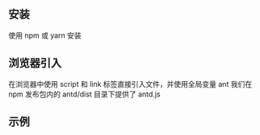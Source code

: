 <Meta title='开始/安装使用' />

## 安装

使用 npm 或 yarn 安装

## 浏览器引入

在浏览器中使用 script 和 link 标签直接引入文件，并使用全局变量 ant
我们在 npm 发布包内的 antd/dist 目录下提供了 antd.js

## 示例
